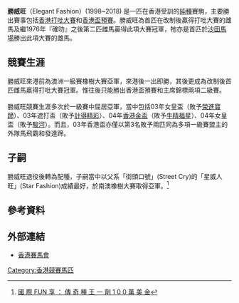 {{Infobox racehorse
|name= 勝威旺
|image= 
|caption= 
|sire= Almutawakel
|dam= Wauwinet
|damsire= Bassenthwaite
|sex= 雌
|foaled= 
|country= {{AUS}}
|colour= 栗
|breeder= 
|owner= 蔡惠宏醫生及夫人 
|trainer= [[大衛希斯|大衛希斯]]
|record=  26戰4冠5亞7季
|earnings=29,674,000港元
|updated= 2017年3月20日
}}

'''勝威旺 '''（Elegant Fashion）(1998~2018) 是一匹在香港受訓的[[純種馬|純種]]賽駒，主要勝出賽事包括[[香港打吡大賽|香港打吡大賽]]和[[馬會盃|香港盃預賽]]。勝威旺為首匹在改制後贏得打吡大賽的雌馬及繼1976年『確叻』之後第二匹雌馬贏得此項大賽冠軍，牠亦是首匹於[[沙田馬場|沙田馬場]]勝出此項大賽的雌馬。

==競賽生涯==
勝威旺來港前為澳洲一級賽橡樹大賽亞軍，來港後一出即勝，其後更成為改制後首匹雌馬贏得打吡大賽冠軍。惟往後只能勝出香港盃預賽和主席錦標兩項二級賽。<br><br>
勝威旺競賽生涯多次於一級賽中屈居亞軍，當中包括03年女皇盃（敗予[[榮進寶蹄|榮進寶蹄]]）、03年遮打盃（敗予[[計得精彩|計得精彩]]）、04年[[香港金盃|香港金盃]]（敗予[[牛精福星|牛精福星]]）、04年女皇盃（敗予[[駿河|駿河]]）。而且，03年香港盃亦僅以第3名敗予兩匹同為多項一級賽盟主的外隊馬飛霸和發達蹄。

==子嗣==
勝威旺退役後轉為配種，子嗣當中以父系「街頭口號」(Street Cry)的「星威人旺」(Star Fashion)成績最好，於南澳橡樹大賽取得亞軍。<ref>[http://hk.racing.nextmedia.com/art_main.php?sec_id=3403908&art_id=17131011&showdate=20140723&tt_cat=3488048 國 際 FUN 享 ： 傳 奇 種 王 一 劑 1 0 0 萬 美 金 ]</ref>

==參考資料==
{{reflist}}

==外部連結==
*[http://www.hkjc.com/chinese/racing/OtherHorse.asp?HorseNo=C190 香港賽馬會] {{Wayback|url=http://www.hkjc.com/chinese/racing/OtherHorse.asp?HorseNo=C190 |date=20160624181853 }}

{{歷屆香港打吡大賽冠軍(2000年起)}}
[[Category:香港競賽馬匹|Category:香港競賽馬匹]]